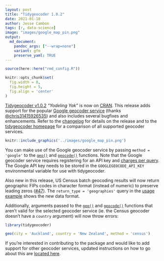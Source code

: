 ```yaml
---
layout: post
title: "Tidygeocoder 1.0.2"
date: 2021-01-18
author: Jesse Cambon
tags: [r, data-science]
image: "images/google_map_pin.png"
output: 
  md_document:
    pandoc_args: ["--wrap=none"]
    variant: gfm
    preserve_yaml: TRUE 
---
```



```r
source(here::here("rmd_config.R"))

knitr::opts_chunk$set(
  fig.width = 8,
  fig.height = 5,
  fig.align = 'center'
)
``` 

[Tidygeocoder v1.0.2](https://jessecambon.github.io/tidygeocoder/index.html) *"Yodeling Yak"* is now on [CRAN](https://cran.r-project.org/package=tidygeocoder). This release adds support for the popular [Google geocoder service](https://developers.google.com/maps/documentation/javascript/geocoding) (thanks [\@chris31415926535](https://github.com/chris31415926535)) and also includes several bugfixes and enhancements. Refer to the [changelog](https://jessecambon.github.io/tidygeocoder/news/index.html) for details on the release and to the [tidygeocoder homepage](https://jessecambon.github.io/tidygeocoder/#geocoder-services) for a comparison of all supported geocoder services.

```r
knitr::include_graphics('../images/google_map_pin.png')
```

You can make use of the Google geocoder service by passing `method = 'google'` to the [`geo()`](https://jessecambon.github.io/tidygeocoder/reference/geo.html) and [`geocode()`](https://jessecambon.github.io/tidygeocoder/reference/geocode.html) functions. Note that the Google geocoder service requires registering for an API key and [charges per query](https://developers.google.com/maps/documentation/geocoding/usage-and-billing). The Google API key needs to be stored in the `GOOGLEGEOCODE_API_KEY` environmental variable for use with tidygeocoder.

Also new in this release, US Census batch geocoding results will now return geographic FIPs codes in character format (instead of numeric) to preserve leading zeros ([#47](https://github.com/jessecambon/tidygeocoder/issues/47)). The `return_type = 'geographies'` query in the  [usage example](https://jessecambon.github.io/tidygeocoder/index.html#usage) shows the new data format. 

Additionally, arguments passed to the [`geo()`](https://jessecambon.github.io/tidygeocoder/reference/geo.html) and [`geocode()`](https://jessecambon.github.io/tidygeocoder/reference/geocode.html) functions that aren't valid for the selected geocoder service (ie. the Census geocoder doesn't have a `country` argument) will now throw errors:

```r
library(tidygeocoder)

geo(city = 'Auckland', country = 'New Zealand', method = 'census')
```

If you're interested in contributing to the package and would like to add support for other geocoder services, updated instructions on how to go about this are [located here](https://github.com/jessecambon/tidygeocoder/issues/62#issue-777707424).